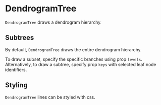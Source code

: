 
# DendrogramTree

<Meta of={DendrogramTreeStories} />

`DendrogramTree` draws a dendrogram hierarchy.

<ArgTypes of={DendrogramTreeStories} />

## Subtrees

By default, `DendrogramTree` draws the entire dendrogram hierarchy.

<Canvas of={DendrogramTreeStories.AllNodes} />

To draw a subset, specify the specific branches using prop `levels`.
Alternatively, to draw a subtree, specify prop `keys` with selected leaf node identifiers.

<Canvas of={DendrogramTreeStories.Levels} />
<Canvas of={DendrogramTreeStories.Keys} />

## Styling

`DendrogramTree` lines can be styled with css.

<Canvas of={DendrogramTreeStories.Styling} />
